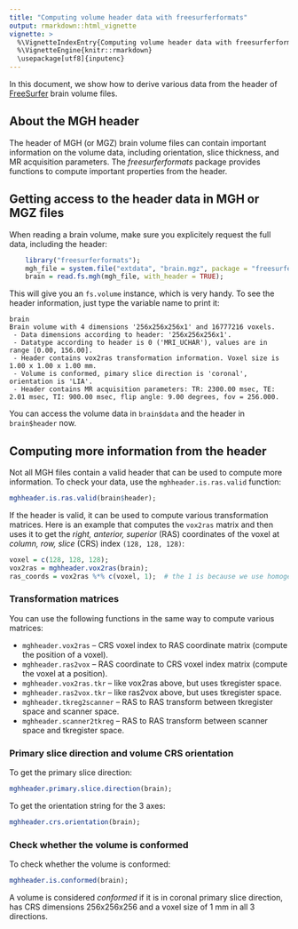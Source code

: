 ```yaml
---
title: "Computing volume header data with freesurferformats"
output: rmarkdown::html_vignette
vignette: >
  %\VignetteIndexEntry{Computing volume header data with freesurferformats}
  %\VignetteEngine{knitr::rmarkdown}
  \usepackage[utf8]{inputenc}
---
```


  In this document, we show how to derive various data from the header of [FreeSurfer](https://surfer.nmr.mgh.harvard.edu) brain volume files.

## About the MGH header

The header of MGH (or MGZ) brain volume files can contain important information on the volume data, including orientation, slice thickness, and MR acquisition parameters. The *freesurferformats* package provides functions to compute important properties from the header.

## Getting access to the header data in MGH or MGZ files

When reading a brain volume, make sure you explicitely request the full data, including the header:

```r
    library("freesurferformats");
    mgh_file = system.file("extdata", "brain.mgz", package = "freesurferformats", mustWork = TRUE);
    brain = read.fs.mgh(mgh_file, with_header = TRUE);
```


This will give you an `fs.volume` instance, which is very handy. To see the header information, just type the variable name to print it:

```
brain
Brain volume with 4 dimensions '256x256x256x1' and 16777216 voxels.
 - Data dimensions according to header: '256x256x256x1'.
 - Datatype according to header is 0 ('MRI_UCHAR'), values are in range [0.00, 156.00].
 - Header contains vox2ras transformation information. Voxel size is 1.00 x 1.00 x 1.00 mm.
 - Volume is conformed, pimary slice direction is 'coronal', orientation is 'LIA'.
 - Header contains MR acquisition parameters: TR: 2300.00 msec, TE: 2.01 msec, TI: 900.00 msec, flip angle: 9.00 degrees, fov = 256.000.
```

You can access the volume data in `brain$data` and the header in `brain$header` now.

## Computing more information from the header

Not all MGH files contain a valid header that can be used to compute more information. To check your data, use the `mghheader.is.ras.valid` function:

```r
mghheader.is.ras.valid(brain$header);
```


If the header is valid, it can be used to compute various transformation matrices. Here is an example that computes the `vox2ras` matrix and then uses it to get the *right, anterior, superior* (RAS) coordinates of the voxel at *column, row, slice* (CRS) index `(128, 128, 128)`:

```r
voxel = c(128, 128, 128);
vox2ras = mghheader.vox2ras(brain);
ras_coords = vox2ras %*% c(voxel, 1);  # the 1 is because we use homogeneous coordinates
```

### Transformation matrices

You can use the following functions in the same way to compute various matrices:

* `mghheader.vox2ras` -- CRS voxel index to RAS coordinate matrix (compute the position of a voxel).
* `mghheader.ras2vox` -- RAS coordinate to CRS voxel index matrix (compute the voxel at a position).
* `mghheader.vox2ras.tkr` -- like vox2ras above, but uses tkregister space.
* `mghheader.ras2vox.tkr` -- like ras2vox above, but uses tkregister space.
* `mghheader.tkreg2scanner` -- RAS to RAS transform between tkregister space and scanner space.
* `mghheader.scanner2tkreg` -- RAS to RAS transform between scanner space and tkregister space.


### Primary slice direction and volume CRS orientation

To get the primary slice direction:

```r
mghheader.primary.slice.direction(brain);
```


To get the orientation string for the 3 axes:

```r
mghheader.crs.orientation(brain);
```

### Check whether the volume is conformed

To check whether the volume is conformed:

```r
mghheader.is.conformed(brain);
```

A volume is considered *conformed* if it is in coronal primary slice direction, has CRS dimensions 256x256x256 and a voxel size of 1 mm in all 3 directions.


